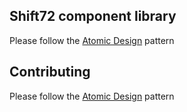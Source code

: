 
<Meta title="Readme/Introduction" />

## Shift72 component library
Please follow the [Atomic Design](https://bradfrost.com/blog/post/atomic-design-and-storybook/) pattern

## Contributing
Please follow the [Atomic Design](https://bradfrost.com/blog/post/atomic-design-and-storybook/) pattern
